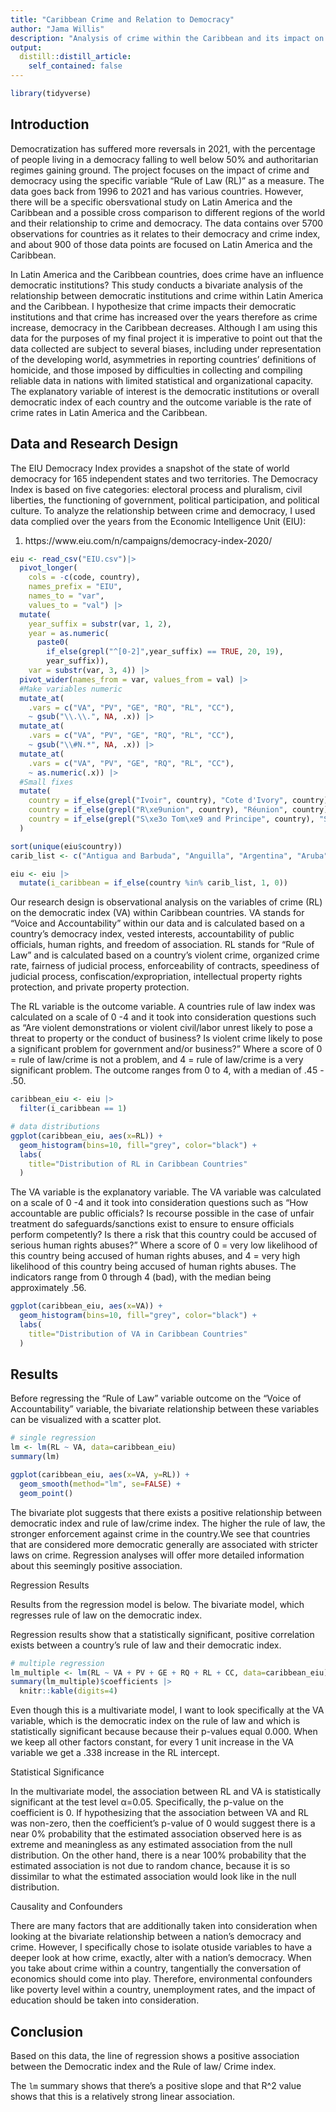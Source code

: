 ```yaml
---
title: "Caribbean Crime and Relation to Democracy"
author: "Jama Willis"
description: "Analysis of crime within the Caribbean and its impact on democracy "
output:
  distill::distill_article:
    self_contained: false
---
```


```r
library(tidyverse)
```


## Introduction
Democratization has suffered more reversals in 2021, with the percentage of people living in a democracy falling to well below 50% and authoritarian regimes gaining ground. The project focuses on the impact of crime and democracy using the specific variable "Rule of Law (RL)" as a measure. The data goes back from 1996 to 2021 and has various countries. However, there will be a specific obersvational study on Latin America and the Caribbean and a possible cross comparison to different regions of the world and their relationship to crime and democracy. The data contains over 5700 observations for countries as it relates to their democracy and crime index, and about 900 of those data points are focused on Latin America and the Caribbean. 

In Latin America and the Caribbean countries, does crime have an influence democratic institutions? This study conducts a bivariate analysis of the relationship between democratic institutions and crime within Latin America and the Caribbean. I hypothesize that crime impacts their democratic institutions and that crime has increased over the years therefore as crime increase, democracy in the Caribbean decreases. Although I am using this data for the purposes of my final project it is imperative to point out that the data collected are subject to several biases, including under representation of the developing world, asymmetries in reporting countries’ definitions of homicide, and those imposed by difficulties in collecting and compiling reliable data in nations with limited statistical and organizational capacity. The explanatory variable of interest is the democratic institutions or overall democratic index of each country and the outcome variable is the rate of crime rates in Latin America and the Caribbean. 

## Data and Research Design 
The EIU Democracy Index provides a snapshot of the state of world democracy for 165 independent states and two territories. The Democracy Index is based on five categories: electoral process and pluralism, civil liberties, the functioning of government, political participation, and political culture. To analyze the relationship between crime and democracy, I used data complied over the years from the Economic Intelligence Unit (EIU):

1. https://www.eiu.com/n/campaigns/democracy-index-2020/

```r
eiu <- read_csv("EIU.csv")|>
  pivot_longer(
    cols = -c(code, country),
    names_prefix = "EIU",
    names_to = "var",
    values_to = "val") |>
  mutate(
    year_suffix = substr(var, 1, 2),
    year = as.numeric(
      paste0(
        if_else(grepl("^[0-2]",year_suffix) == TRUE, 20, 19),
        year_suffix)),
    var = substr(var, 3, 4)) |>
  pivot_wider(names_from = var, values_from = val) |>
  #Make variables numeric
  mutate_at(
    .vars = c("VA", "PV", "GE", "RQ", "RL", "CC"),
    ~ gsub("\\.\\.", NA, .x)) |>
  mutate_at(
    .vars = c("VA", "PV", "GE", "RQ", "RL", "CC"),
    ~ gsub("\\#N.*", NA, .x)) |>
  mutate_at(
    .vars = c("VA", "PV", "GE", "RQ", "RL", "CC"),
    ~ as.numeric(.x)) |>
  #Small fixes
  mutate(
    country = if_else(grepl("Ivoir", country), "Cote d'Ivory", country),
    country = if_else(grepl("R\xe9union", country), "Réunion", country),
    country = if_else(grepl("S\xe3o Tom\xe9 and Principe", country), "São Tomé and Principe", country)
  )

sort(unique(eiu$country))
carib_list <- c("Antigua and Barbuda", "Anguilla", "Argentina", "Aruba", "Bahamas, The", "Barbados", "Belize", "Bermuda", "Brazil", "British Virgin Islands", "Cayman Islands", "Chile", "Costa Rica", "Cuba", "Dominica", "Dominican Republic", "Ecuador", "El Salvador", "Guadeloupe", "Guyana", "Haiti", "Honduras", "Jamaica", "Martinique", "Montserrat", "Nicaragua", "Panama", "Paraguay", "Peru", "Puerto Rico", "St. Kitts and Nevis", "St. Lucia", "St. Vincent and the Grenadines", "Suriname", "Trinidad and Tobago", "Turks and Caicos Islands", "Uruguay", "Venezuela, RB", "Virgin Islands (U.S.)")

eiu <- eiu |>
  mutate(i_caribbean = if_else(country %in% carib_list, 1, 0))
```

Our research design is observational analysis on the variables of crime (RL) on the democratic index (VA) within Caribbean countries. VA stands for "Voice and Accountability" within our data and is calculated based on a country's democracy index, vested interests, accountability of public officials, human rights, and freedom of association. RL stands for "Rule of Law" and is calculated based on a country's violent crime, organized crime rate, fairness of judicial process, enforceability of contracts, speediness of judicial process, confiscation/expropriation, intellectual property rights protection, and private property protection. 

The RL variable is the outcome variable. A countries rule of law index was calculated on a scale of 0 -4 and it took into consideration questions such as "Are violent demonstrations or violent civil/labor unrest likely to pose a threat to property or the conduct of business? Is violent crime likely to pose a significant problem for government and/or business?" Where a score of 0 = rule of law/crime is not a problem, and 4 = rule of law/crime is a very significant problem. The outcome ranges from 0 to 4, with a median of .45 - .50. 


```r
caribbean_eiu <- eiu |>
  filter(i_caribbean == 1)

# data distributions
ggplot(caribbean_eiu, aes(x=RL)) +
  geom_histogram(bins=10, fill="grey", color="black") +
  labs(
    title="Distribution of RL in Caribbean Countries"
  )
```
The VA variable is the explanatory variable. The VA variable was calculated on a scale of 0 -4 and it took into consideration questions such as "How accountable are public officials? Is recourse possible in the case of unfair treatment do safeguards/sanctions exist to ensure to ensure officials perform competently? Is there a risk that this country could be accused of serious human rights abuses?" Where a score of 0 = very low likelihood of this country being accused of human rights abuses, and 4 = very high likelihood of this country being accused of human rights abuses. The indicators range from 0 through 4 (bad), with the median being approximately .56.   																				

```r
ggplot(caribbean_eiu, aes(x=VA)) +
  geom_histogram(bins=10, fill="grey", color="black") +
  labs(
    title="Distribution of VA in Caribbean Countries"
  )
```

## Results
Before regressing the "Rule of Law" variable outcome on the "Voice of Accountability" variable, the bivariate relationship between these variables can be visualized with a scatter plot. 

```r
# single regression
lm <- lm(RL ~ VA, data=caribbean_eiu)
summary(lm)

ggplot(caribbean_eiu, aes(x=VA, y=RL)) +
  geom_smooth(method="lm", se=FALSE) +
  geom_point()
```

The bivariate plot suggests that there exists a positive relationship between democratic index and rule of law/crime index. The higher the rule of law, the stronger enforcement against crime in the country.We see that countries that are considered more democratic generally are associated with stricter laws on crime. Regression analyses will offer more detailed information about this seemingly positive association.

 Regression Results
 
 Results from the regression model is below. The bivariate model, which regresses rule of law on the democratic index.
 
 Regression results show that a statistically significant, positive correlation exists between a country's rule of law and their democratic index. 

```r
# multiple regression
lm_multiple <- lm(RL ~ VA + PV + GE + RQ + RL + CC, data=caribbean_eiu)
summary(lm_multiple)$coefficients |>
  knitr::kable(digits=4)
```
Even though this is a multivariate model, I want to look specifically at the VA variable, which is the democratic index on the rule of law and which is statistically significant because because their p-values equal 0.000. When we keep all other factors constant, for every 1 unit increase in the VA variable we get a .338 increase in the RL intercept.

Statistical Significance

In the multivariate model, the association between RL and VA is statistically significant at the test level α=0.05. Specifically, the p-value on the coefficient is 0. If hypothesizing that the association between VA and RL was non-zero, then the coefficient’s p-value of 0 would suggest there is a near 0% probability that the estimated association observed here is as extreme and meaningless as any estimated association from the null distribution. On the other hand, there is a near 100% probability that the estimated association is not due to random chance, because it is so dissimilar to what the estimated association would look like in the null distribution.

Causality and Confounders

There are many factors that are additionally taken into consideration when looking at the bivariate relationship between a nation's democracy and crime. However, I specifically chose to isolate otuside variables to have a deeper look at how crime, exactly, alter with a nation's democracy. When you take about crime within a country, tangentially the conversation of economics should come into play. Therefore, environmental confounders like poverty level within a country, unemployment rates, and the impact of education should be taken into consideration. 

## Conclusion



Based on this data, the line of regression shows a positive association between the Democratic index and the Rule of law/ Crime index. 

The `lm` summary shows that there's a positive slope and that R^2 value shows that this is a relatively strong linear association. 
